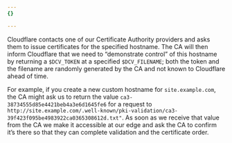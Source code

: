 ```yaml
---
{}

---
```


Cloudflare contacts one of our Certificate Authority providers and asks them to issue certificates for the specified hostname. The CA will then inform Cloudflare that we need to “demonstrate control” of this hostname by returning a `$DCV_TOKEN` at a specified `$DCV_FILENAME`; both the token and the filename are randomly generated by the CA and not known to Cloudflare ahead of time.

For example, if you create a new custom hostname for `site.example.com`, the CA might ask us to return the value `ca3-38734555d85e4421beb4a3e6d1645fe6` for a request to `http://site.example.com/.well-known/pki-validation/ca3-39f423f095be4983922ca0365308612d.txt"`. As soon as we receive that value from the CA we make it accessible at our edge and ask the CA to confirm it’s there so that they can complete validation and the certificate order.

